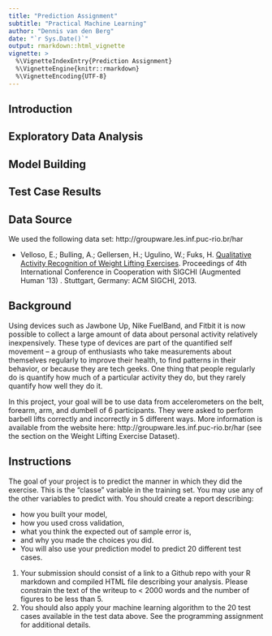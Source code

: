 ```yaml
---
title: "Prediction Assignment"
subtitle: "Practical Machine Learning"
author: "Dennis van den Berg"
date: "`r Sys.Date()`"
output: rmarkdown::html_vignette
vignette: >
  %\VignetteIndexEntry{Prediction Assignment}
  %\VignetteEngine{knitr::rmarkdown}
  %\VignetteEncoding{UTF-8}
---
```


## Introduction

<!-- TODO: background, goal -->


## Exploratory Data Analysis

<!-- TODO: data description -->
<!-- TODO: cleaning data? -->
<!-- TODO: plots -->


## Model Building

<!-- TODO: method -->
<!-- TODO: cross validation -->
<!-- TODO: expected out-of-sample error -->
<!-- TODO: choices -->


## Test Case Results

<!-- TODO: apply model to testing data set -->


## Data Source

We used the following data set: http://groupware.les.inf.puc-rio.br/har

- Velloso, E.; Bulling, A.; Gellersen, H.; Ugulino, W.; Fuks, H. [Qualitative Activity Recognition of Weight Lifting Exercises](http://groupware.les.inf.puc-rio.br/work.jsf?p1=11201). Proceedings of 4th International Conference in Cooperation with SIGCHI (Augmented Human '13) . Stuttgart, Germany: ACM SIGCHI, 2013.



## Background

Using devices such as Jawbone Up, Nike FuelBand, and Fitbit it is now possible to collect a large amount of data about personal activity relatively inexpensively. These type of devices are part of the quantified self movement – a group of enthusiasts who take measurements about themselves regularly to improve their health, to find patterns in their behavior, or because they are tech geeks. One thing that people regularly do is quantify how much of a particular activity they do, but they rarely quantify how well they do it.

In this project, your goal will be to use data from accelerometers on the belt, forearm, arm, and dumbell of 6 participants. They were asked to perform barbell lifts correctly and incorrectly in 5 different ways. More information is available from the website here: http://groupware.les.inf.puc-rio.br/har (see the section on the Weight Lifting Exercise Dataset). 


## Instructions

The goal of your project is to predict the manner in which they did the exercise. This is the "classe" variable in the training set. You may use any of the other variables to predict with. You should create a report describing:

- how you built your model,
- how you used cross validation,
- what you think the expected out of sample error is,
- and why you made the choices you did.
- You will also use your prediction model to predict 20 different test cases. 

1. Your submission should consist of a link to a Github repo with your R markdown and compiled HTML file describing your analysis. Please constrain the text of the writeup to < 2000 words and the number of figures to be less than 5.
2. You should also apply your machine learning algorithm to the 20 test cases available in the test data above. See the programming assignment for additional details. 



<!-- Useful info

## Figures

```r
plot(1:10)
plot(10:1)
```

You can enable figure captions by `fig_caption: yes` in YAML:

    output:
      rmarkdown::html_vignette:
        fig_caption: yes

Then you can use the chunk option `fig.cap = "Your figure caption."` in **knitr**.

You can write math expressions, e.g. $Y = X\beta + \epsilon$, footnotes^[A footnote here.], and tables, e.g. using `knitr::kable()`.

```r
knitr::kable(head(mtcars, 10))
```

-->